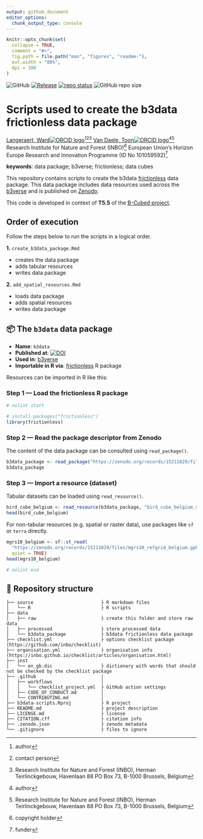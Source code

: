 ```yaml
---
output: github_document
editor_options: 
  chunk_output_type: console
---
```


<!-- README.md is generated from README.Rmd. Please edit that file -->

```r
knitr::opts_chunk$set(
  collapse = TRUE,
  comment = "#>",
  fig.path = file.path("man", "figures", "readme-"),
  out.width = "80%",
  dpi = 300
)
```

<!-- badges: start -->
![GitHub](https://img.shields.io/github/license/b-cubed-eu/b3data-scripts)
[![Release](https://img.shields.io/github/release/b-cubed-eu/b3data-scripts.svg)](https://github.com/b-cubed-eu/b3data-scripts/releases)
[![repo status](https://www.repostatus.org/badges/latest/wip.svg)](https://www.repostatus.org/#wip)
![GitHub repo size](https://img.shields.io/github/repo-size/b-cubed-eu/b3data-scripts)
<!-- badges: end -->

# Scripts used to create the b3data frictionless data package

[Langeraert, Ward![ORCID logo](https://info.orcid.org/wp-content/uploads/2019/11/orcid_16x16.png)](https://orcid.org/0000-0002-5900-8109)[^aut][^cre][^INBO]
[Van Daele, Toon![ORCID logo](https://info.orcid.org/wp-content/uploads/2019/11/orcid_16x16.png)](https://orcid.org/0000-0002-1362-853X)[^aut][^INBO]
Research Institute for Nature and Forest (INBO)[^cph]
European Union's Horizon Europe Research and Innovation Programme (ID No 101059592)[^fnd]

[^cph]: copyright holder
[^fnd]: funder
[^aut]: author
[^cre]: contact person
[^INBO]: Research Institute for Nature and Forest (INBO), Herman Teirlinckgebouw, Havenlaan 88 PO Box 73, B-1000 Brussels, Belgium

**keywords**: data package; b3verse; frictionless; data cubes

<!-- community: b3 -->
<!-- community: inbo -->

<!-- description: start -->
This repository contains scripts to create the b3data [frictionless](https://docs.ropensci.org/frictionless/) data package. This data package includes data resources used across the [b3verse](https://docs.b-cubed.eu/guides/b3verse/) and is published on [Zenodo](https://doi.org/10.5281/zenodo.15181097).
<!-- description: end -->

This code is developed in context of **T5.5** of the [B-Cubed project](https://b-cubed.eu/).

## Order of execution

Follow the steps below to run the scripts in a logical order.

**1.** `create_b3data_package.Rmd`

- creates the data package
- adds tabular resources
- writes data package

**2.** `add_spatial_resources.Rmd`

- loads data package
- adds spatial resources
- writes data package

## 📦 The `b3data` data package

- **Name**: `b3data`
- **Published at**: [![DOI](https://zenodo.org/badge/DOI/10.5281/zenodo.15181097.svg)](https://doi.org/10.5281/zenodo.15181097)
- **Used in**: [b3verse](https://docs.b-cubed.eu/guides/b3verse/)
- **Importable in R via**: [frictionless](https://docs.ropensci.org/frictionless/) R package

Resources can be imported in R like this:

### Step 1 — Load the frictionless R package

```r
# nolint start
```

```r
# install.packages("frictionless")
library(frictionless)
```

### Step 2 — Read the package descriptor from Zenodo

The content of the data package can be consulted using `read_package()`.

```r
b3data_package <- read_package("https://zenodo.org/records/15211029/files/datapackage.json")
b3data_package
```

### Step 3 — Import a resource (dataset)

Tabular datasets can be loaded using `read_resource()`.

```r
bird_cube_belgium <- read_resource(b3data_package, "bird_cube_belgium_mgrs10")
head(bird_cube_belgium)
```

For non-tabular resources (e.g. spatial or raster data), use packages like `sf` or `terra` directly.

```r
mgrs10_belgium <- sf::st_read(
  "https://zenodo.org/records/15211029/files/mgrs10_refgrid_belgium.gpkg",
  quiet = TRUE)
head(mgrs10_belgium)
```

```r
# nolint end
```

## 📁 Repository structure

```
├── source                         ├ R markdown files
│   └── R                          ├ R scripts
├── data
│   ├── raw                        ├ create this folder and store raw data
│   ├── processed                  ├ store processed data
│   └── b3data_package             ├ b3data frictionless data package
├── checklist.yml                  ├ options checklist package (https://github.com/inbo/checklist)
├── organisation.yml               ├ organisation info (https://inbo.github.io/checklist/articles/organisation.html)
├── inst
│   └── en_gb.dic                  ├ dictionary with words that should not be checked by the checklist package
├── .github                        │ 
│   ├── workflows                  │ 
│   │   └── checklist_project.yml  ├ GitHub action settings
│   ├── CODE_OF_CONDUCT.md         │ 
│   └── CONTRIBUTING.md            │
├── b3data-scripts.Rproj           ├ R project
├── README.md                      ├ project description
├── LICENSE.md                     ├ license
├── CITATION.cff                   ├ citation info
├── .zenodo.json                   ├ zenodo metadata
└── .gitignore                     ├ files to ignore
```
